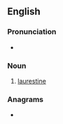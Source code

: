 ==English==

===Pronunciation===
* {{IPA|en|/ˌlɒɹəsˈtiːnə/}}

===Noun===
{{en-noun}}

# [[laurestine]]

===Anagrams===
* {{anagrams|en|a=aaeilnrstu|australine|naturalise}}